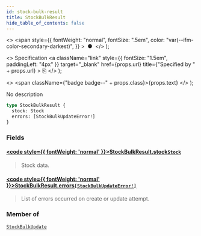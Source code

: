 ```yaml
---
id: stock-bulk-result
title: StockBulkResult
hide_table_of_contents: false
---
```


  <>
    <span
      style={{
        fontWeight: "normal",
        fontSize: ".5em",
        color: "var(--ifm-color-secondary-darkest)",
      }}
    >
      &nbsp;●&nbsp;
    </span>
  </>
);

  <>
    Specification
    <a
      className="link"
      style={{ fontSize: "1.5em", paddingLeft: "4px" }}
      target="\_blank"
      href={props.url}
      title={"Specified by " + props.url}
    >
      ⎘
    </a>
  </>
);

  <>
    <span className={"badge badge--" + props.class}>{props.text}</span>
  </>
);

No description

```graphql
type StockBulkResult {
  stock: Stock
  errors: [StockBulkUpdateError!]
}
```

### Fields

#### [<code style={{ fontWeight: 'normal' }}>StockBulkResult.<b>stock</b></code>](#)<Bullet />[`Stock`](../../api-reference/products/objects/stock) <Badge class="secondary" text="object"/> <Badge class="secondary" text="products"/>

> Stock data.

#### [<code style={{ fontWeight: 'normal' }}>StockBulkResult.<b>errors</b></code>](#)<Bullet />[`[StockBulkUpdateError!]`](../../api-reference/products/objects/stock-bulk-update-error) <Badge class="secondary" text="list"/> <Badge class="secondary" text="object"/> <Badge class="secondary" text="products"/>

> List of errors occurred on create or update attempt.

### Member of

[`StockBulkUpdate`](../../api-reference/products/objects/stock-bulk-update) <Badge class="secondary" text="object"/>
